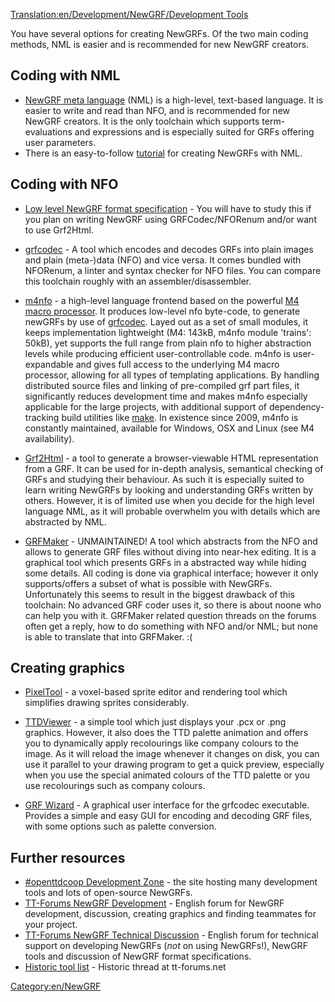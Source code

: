 [[Translation:en/Development/NewGRF/Development Tools]]

You have several options for creating NewGRFs. Of the two main coding methods, NML is easier and is recommended for new NewGRF creators.

==Coding with NML==

* [https://github.com/OpenTTD/nml NewGRF meta language] (NML) is a high-level, text-based language. It is easier to write and read than NFO, and is recommended for new NewGRF creators. It is the only toolchain which supports term-evaluations and expressions and is especially suited for GRFs offering user parameters.
* There is an easy-to-follow [https://www.tt-wiki.net/wiki/NMLTutorial tutorial] for creating NewGRFs with NML.

==Coding with NFO==

* [http://newgrf-specs.tt-wiki.net/wiki/Main_Page Low level NewGRF format specification] - You will have to study this if you plan on writing NewGRF using GRFCodec/NFORenum and/or want to use Grf2Html.

* [http://www.openttd.org/download-grfcodec grfcodec] - A tool which encodes and decodes GRFs into plain images and plain (meta-)data (NFO) and vice versa. It comes bundled with NFORenum, a linter and syntax checker for NFO files. You can compare this toolchain roughly with an assembler/disassembler.

* [http://www.ttdpatch.de/grfspecs/m4nfoManual/index.html m4nfo] - a high-level language frontend based on the powerful [http://www.gnu.org/software/m4 M4 macro processor]. It produces low-level nfo byte-code, to generate newGRFs by use of [http://www.openttd.org/download-grfcodec grfcodec]. Layed out as a set of small modules, it keeps implementation lightweight (M4: 143kB, m4nfo module 'trains': 50kB), yet supports the full range from plain nfo to higher abstraction levels while producing efficient user-controllable code. m4nfo is user-expandable and gives full access to the underlying M4 macro processor, allowing for all types of templating applications. By handling distributed source files and linking of pre-compiled grf part files, it significantly reduces development time and makes m4nfo especially applicable for the large projects, with additional support of dependency-tracking build utilities like [http://www.gnu.org/software/make/ make]. In existence since 2009, m4nfo is constantly maintained, available for Windows, OSX and Linux (see M4 availability).

* [http://dev.openttdcoop.org/projects/grf2html Grf2Html] - a tool to generate a browser-viewable HTML representation from a GRF. It can be used for in-depth analysis, semantical checking of GRFs and studying their behaviour. As such it is especially suited to learn writing NewGRFs by looking and understanding GRFs written by others. However, it is of limited use when you decide for the high level language NML, as it will probable overwhelm you with details which are abstracted by NML.

* [http://users.tt-forums.net/grfmaker/ GRFMaker] - UNMAINTAINED! A tool which abstracts from the NFO and allows to generate GRF files without diving into near-hex editing. It is a graphical tool which presents GRFs in a abstracted way while hiding some details. All coding is done via graphical interface; however it only supports/offers a subset of what is possible with NewGRFs.<br/> Unfortunately this seems to result in the biggest drawback of this toolchain: No advanced GRF coder uses it, so there is about noone who can help you with it. GRFMaker related question threads on the forums often get a reply, how to do something with NFO and/or NML; but none is able to translate that into GRFMaker. :(

==Creating graphics==
* [https://www.tt-forums.net/viewtopic.php?f=26&t=69974 PixelTool] - a voxel-based sprite editor and rendering tool which simplifies drawing sprites considerably.

* [http://dev.openttdcoop.org/projects/ttdviewer TTDViewer] - a simple tool which just displays your .pcx or .png graphics. However, it also does the TTD palette animation and offers you to dynamically apply recolourings like company colours to the image. As it will reload the image whenever it changes on disk, you can use it parallel to your drawing program to get a quick preview, especially when you use the special animated colours of the TTD palette or you use recolourings such as company colours.

* [http://www.andreszsogon.com/grf-wizard/ GRF Wizard] - A graphical user interface for the grfcodec executable. Provides a simple and easy GUI for encoding and decoding GRF files, with some options such as palette conversion.

==Further resources==
* [http://dev.openttdcoop.org #openttdcoop Development Zone] - the site hosting many development tools and lots of open-source NewGRFs.
* [http://www.tt-forums.net/viewforum.php?f=26 TT-Forums NewGRF Development] - English forum for NewGRF development, discussion, creating graphics and finding teammates for your project.
* [http://www.tt-forums.net/viewforum.php?f=68 TT-Forums NewGRF Technical Discussion] - English forum for technical support on developing NewGRFs (''not'' on using NewGRFs!), NewGRF tools and discussion of NewGRF format specifications.
* [http://www.tt-forums.net/viewtopic.php?f=26&t=4381 Historic tool list] - Historic thread at tt-forums.net

[[Category:en/NewGRF]]